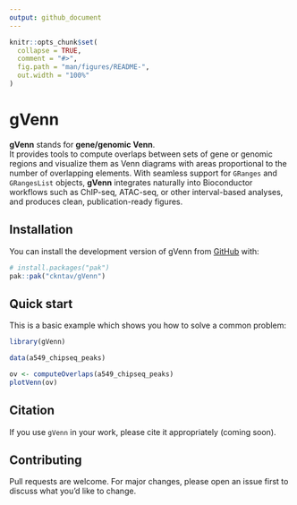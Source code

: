 ```yaml
---
output: github_document
---
```


<!-- README.md is generated from README.Rmd. Please edit that file -->

```r
knitr::opts_chunk$set(
  collapse = TRUE,
  comment = "#>",
  fig.path = "man/figures/README-",
  out.width = "100%"
)
```

# gVenn

<!-- badges: start -->
<!-- badges: end -->

**gVenn** stands for **gene/genomic Venn**.  
It provides tools to compute overlaps between sets of gene or genomic regions 
and visualize them as Venn diagrams with areas proportional to the number of 
overlapping elements. With seamless support for `GRanges` and `GRangesList` 
objects, **gVenn** integrates naturally into Bioconductor workflows such as 
ChIP-seq, ATAC-seq, or other interval-based analyses, and produces clean, 
publication-ready figures.

## Installation

You can install the development version of gVenn from [GitHub](https://github.com/) with:

``` r
# install.packages("pak")
pak::pak("ckntav/gVenn")
```

## Quick start

This is a basic example which shows you how to solve a common problem:

```r
library(gVenn)

data(a549_chipseq_peaks)

ov <- computeOverlaps(a549_chipseq_peaks)
plotVenn(ov)
```

## Citation

If you use `gVenn` in your work, please cite it appropriately (coming soon).

## Contributing

Pull requests are welcome. For major changes, please open an issue first to discuss what you'd like to change.
